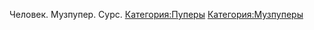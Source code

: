 {{Инфобокс для пуперов
|title2=MaxDentist
|другие_ники=Пример
|image3=[[Файл:MaxDentist.jpg|left]]
|caption3=Пример
|сферы_творчества=Пример
|год_начала=Пример
|image4=Пример
|caption4=Пример
|имя_фамилия=Пример
|дата_рождения=Пример
|место_проживания=Пример
|ссылки=[https://www.youtube.com/channel/UCJ19sV_kyup9K6TI2HumoDQ channel]
[https://www.youtube.com/channel/UCudSl6fbRN6ZWGFQj8aUadA alt]
}}Человек. Музпупер. Сурс.
[[Категория:Пуперы]]
[[Категория:Музпуперы]]